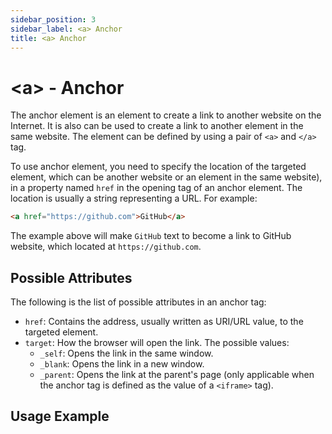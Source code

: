 ```yaml
---
sidebar_position: 3
sidebar_label: <a> Anchor
title: <a> Anchor
---
```



# &lt;a&gt; - Anchor

The anchor element is an element to create a link to another website on the
Internet. It is also can be used to create a link to another element in the same
website. The element can be defined by using a pair of `<a>` and `</a>` tag.

To use anchor element, you need to specify the location of the targeted element,
which can be another website or an element in the same website), in a property
named `href` in the opening tag of an anchor element. The location is usually a
string representing a URL. For example:

```html
<a href="https://github.com">GitHub</a>
```

The example above will make `GitHub` text to become a link to GitHub website,
which located at `https://github.com`.

## Possible Attributes

The following is the list of possible attributes in an anchor tag:

-  `href`: Contains the address, usually written as URI/URL value, to the
   targeted element.
-  `target`: How the browser will open the link. The possible values:
   -  `_self`: Opens the link in the same window.
   -  `_blank`: Opens the link in a new window.
   -  `_parent`: Opens the link at the parent's page (only applicable when the
      anchor tag is defined as the value of a `<iframe>` tag).

## Usage Example

<Tabs>
    <TabItem value="example1" label="Text element as a link" default>
        <CodeEditor defaultValue={anchorExample1} />
    </TabItem>
    <TabItem value="example2" label="Non-text element as a link">
        <CodeEditor defaultValue={anchorExample2} />
    </TabItem>
</Tabs>
